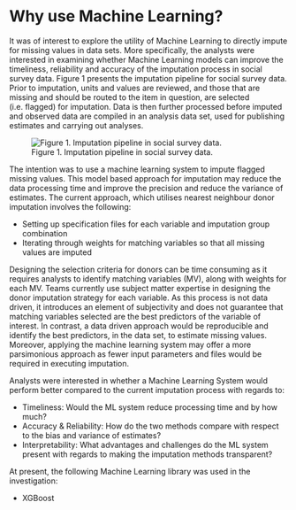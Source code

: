 # Why use Machine Learning?
It was of interest to explore the utility of Machine Learning to directly impute for missing values in data sets. More specifically, the analysts were interested in examining whether Machine Learning models can improve the timeliness, reliability and accuracy of the imputation process in social survey data. Figure 1 presents the imputation pipeline for social survey data. Prior to imputation, units and values are reviewed, and those that are missing and should be routed to the item in question, are selected (i.e. flagged) for imputation. Data is then further processed before imputed and observed data are compiled in an analysis data set, used for publishing estimates and carrying out analyses.  

![Figure 1. Imputation pipeline in social survey data.](images/CurrentPipeline.png) 

The intention was to use a machine learning system to impute flagged missing values. This model based approach for imputation may reduce the data processing time and improve the precision and reduce the variance of estimates. The current approach, which utilises nearest neighbour donor imputation involves the following:  
  
- Setting up specification files for each variable and imputation group combination  
- Iterating through weights for matching variables so that all missing values are imputed  
  
Designing the selection criteria for donors can be time consuming as it requires analysts to identify matching variables (MV), along with weights for each MV. Teams currently use subject matter expertise in designing the donor imputation strategy for each variable. As this process is not data driven, it introduces an element of subjectivity and does not guarantee that matching variables selected are the best predictors of the variable of interest. In contrast, a data driven approach would be reproducible and identify the best predictors, in the data set, to estimate missing values. Moreover, applying the machine learning system may offer a more parsimonious approach as fewer input parameters and files would be required in executing imputation.  
  
Analysts were interested in whether a Machine Learning System would perform better compared to the current imputation process with regards to:  
  
- Timeliness: Would the ML system reduce processing time and by how much?  
- Accuracy & Reliability: How do the two methods compare with respect to the bias and variance of estimates?  
- Interpretability: What advantages and challenges do the ML system present with regards to making the imputation methods transparent?    

At present, the following Machine Learning library was used in the investigation:  
  
- XGBoost  